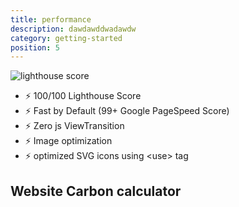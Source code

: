 ```yaml
---
title: performance
description: dawdawddwadawdw 
category: getting-started
position: 5
---
```


![lighthouse score](./lighthouse-score.svg)

- ⚡ 100/100 Lighthouse Score
- ⚡ Fast by Default (99+ Google PageSpeed Score)
- ⚡ Zero js ViewTransition
- ⚡ Image optimization
- ⚡ optimized SVG icons using \<use> tag


## Website Carbon calculator

<div id="wcb" class="carbonbadge"></div>
<script src="https://unpkg.com/website-carbon-badges@1.1.3/b.min.js"></script>